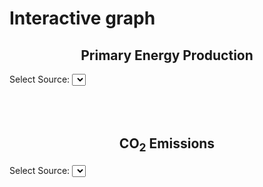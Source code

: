 # Interactive graph
<html lang="en">
<head>
  <meta charset="UTF-8">
  <meta name="viewport" content="width=device-width, initial-scale=1.0">
  <title>CO2 Emissions Bar Chart</title>
  <script src="https://d3js.org/d3.v7.min.js"></script>
  <link rel="stylesheet" href="https://cdnjs.cloudflare.com/ajax/libs/noUiSlider/15.7.2/nouislider.min.css">
  <script src="https://cdnjs.cloudflare.com/ajax/libs/noUiSlider/15.7.2/nouislider.min.js"></script>
  <style>
    .chart {
      display: flex;
      align-items: center;
    }
    .bar {
      fill: steelblue;
    }
    
    .bar:hover{
      fill: orange
    }
    .axis text {
      font-size: 12px;
    }
    
    #slider1 .noUi-target {
    border: none;
    box-shadow: none;
    background: #e9ecef;
    height: 8px;
    margin-top: -20px; /* Reduce gap between chart and slider */
    }
    
    #slider1 .noUi-connect {
        background: #007BFF;
        height: 16px;
    }
    
    #slider1 .noUi-handle {
        width: 30px;
        height: 29px;
        border-radius: 100%;
        background: #007BFF;
        border: none;
        box-shadow: none;
        cursor: pointer;
        right: -8px; /* Center the handle */
    }
    
    /* Remove default handle styling */
    #slider1 .noUi-handle::before,
    #slider1 .noUi-handle::after {
        display: none;
    }
    
    #slider2 .noUi-target {
    border: none;
    box-shadow: none;
    background: #e9ecef;
    height: 8px;
    margin-top: -20px; /* Reduce gap between chart and slider */
    }
    
    #slider2 .noUi-connect {
        background: #007BFF;
        height: 16px;
    }
    
    #slider2 .noUi-handle {
        width: 30px;
        height: 29px;
        border-radius: 100%;
        background: #007BFF;
        border: none;
        box-shadow: none;
        cursor: pointer;
        right: -8px; /* Center the handle */
    }
    
    /* Remove default handle styling */
    #slider2 .noUi-handle::before,
    #slider2 .noUi-handle::after {
        display: none;
    }
    
    .tooltip{
      line-height: 1;
      font-weight: bold;
      padding: 12px;
      background: rgba(0, 0, 0, 0.8);
      color: #fff;
      border-radius: 2px;
    }
    
   

  </style>
</head>
<body>
  <h2 style="text-align: center;">Primary Energy Production</h2>
  <label for="sourceDropdown2">Select Source:</label>
  <select id="sourceDropdown2"></select>
  <br><br>
  <div id="chart2"></div>
  <div id="slider2"></div>

  <br>
  <br>
  <h2 style="text-align: center;">CO<sub>2</sub> Emissions</h2>
  <label for="sourceDropdown1">Select Source:</label>
  <select id="sourceDropdown1"></select>
  <br>
  <br>
  <div id="chart1"></div>
  <div id="slider1"></div>
  
  <script src="./scripts/myscript.js">
    
</script>
</body>
</html>

